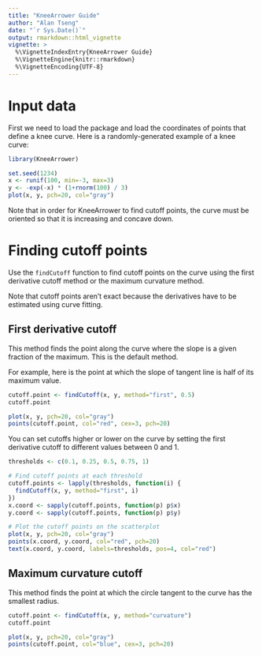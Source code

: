 ```yaml
---
title: "KneeArrower Guide"
author: "Alan Tseng"
date: "`r Sys.Date()`"
output: rmarkdown::html_vignette
vignette: >
  %\VignetteIndexEntry{KneeArrower Guide}
  %\VignetteEngine{knitr::rmarkdown}
  %\VignetteEncoding{UTF-8}
---
```


# Input data
First we need to load the package and load the coordinates of points that define a knee curve.
Here is a randomly-generated example of a knee curve:
```r
library(KneeArrower)

set.seed(1234)
x <- runif(100, min=-3, max=3)
y <- -exp(-x) * (1+rnorm(100) / 3)
plot(x, y, pch=20, col="gray")
```

Note that in order for KneeArrower to find cutoff points, the curve must be oriented so that it is increasing and concave down.

# Finding cutoff points
Use the `findCutoff` function to find cutoff points on the curve using the first derivative cutoff method or
the maximum curvature method.

Note that cutoff points aren't exact because the derivatives have to be estimated using curve fitting.

## First derivative cutoff
This method finds the point along the curve where the slope is a given fraction of the maximum.
This is the default method.

For example, here is the point at which the slope of tangent line is half of its maximum value.
```r
cutoff.point <- findCutoff(x, y, method="first", 0.5)
cutoff.point

plot(x, y, pch=20, col="gray")
points(cutoff.point, col="red", cex=3, pch=20)
```

You can set cutoffs higher or lower on the curve by setting the first derivative cutoff to different values between 0 and 1.
```r
thresholds <- c(0.1, 0.25, 0.5, 0.75, 1)

# Find cutoff points at each threshold
cutoff.points <- lapply(thresholds, function(i) {
  findCutoff(x, y, method="first", i)
})
x.coord <- sapply(cutoff.points, function(p) p$x)
y.coord <- sapply(cutoff.points, function(p) p$y)

# Plot the cutoff points on the scatterplot
plot(x, y, pch=20, col="gray")
points(x.coord, y.coord, col="red", pch=20)
text(x.coord, y.coord, labels=thresholds, pos=4, col="red")
```

## Maximum curvature cutoff
This method finds the point at which the circle tangent to the curve has the smallest radius.
```r
cutoff.point <- findCutoff(x, y, method="curvature")
cutoff.point

plot(x, y, pch=20, col="gray")
points(cutoff.point, col="blue", cex=3, pch=20)
```

